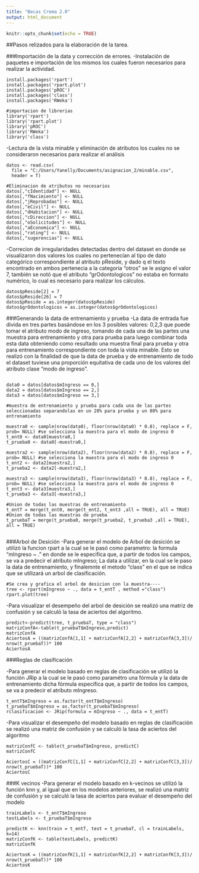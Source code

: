 ---
title: "Becas Crema 2.0"
output: html_document
---

```{r setup, include=FALSE}
knitr::opts_chunk$set(echo = TRUE)
```

##Pasos relizados para la elaboración de la tarea.


###Importación de la data y corrección de errores.
-Instalación de paquetes e importación de los mismos los cuales fueron necesarios para realizar la actividad.

```
install.packages('rpart')
install.packages('rpart.plot')
install.packages('pROC')
install.packages('class')
install.packages('RWeka')

#importacion de librerias
library('rpart')
library('rpart.plot')
library('pROC')
library('RWeka')
library('class')
```

-Lectura de la vista minable y eliminación de atributos los cuales no se consideraron necesarios para realizar el análisis

```
datos <- read.csv(
  file = "C:/Users/Yanelly/Documents/asignacion_2/minable.csv",
  header = T)

#Eliminacion de atributos no necesarios
datos[,"cIdentidad"] <- NULL
datos[,"fNacimiento"] <- NULL
datos[,"jReprobadas"] <- NULL 
datos[,"eCivil"] <- NULL
datos[,"dHabitacion"] <- NULL
datos[,"cDireccion"] <- NULL 
datos[,"oSolicitudes"] <- NULL 
datos[,"aEconomica"] <- NULL
datos[,"rating"] <- NULL 
datos[,"sugerencias"] <- NULL 
```

-Correcion de irregularidades detectadas dentro del dataset en donde se visualizaron dos valores los cuales no pertenecían al tipo de dato categórico  correspondiente al atributo pReside, y dado q el texto encontrado en ambos pertenecia a la categoria "otros" se le asigno el valor 7, también se notó que el atributo "grOdontologicos" no estaba en formato numérico, lo cual es necesario para realizar los cálculos.

```
datos$pReside[2] = 7  
datos$pReside[26] = 7 
datos$pReside = as.integer(datos$pReside) 
datos$grOdontologicos = as.integer(datos$grOdontologicos)

```

###Generando la data de entrenamiento y prueba
-La data de entrada fue divida en tres partes basándose en los 3 posibles valores: 0,2,3 que puede tomar el atributo modo de ingreso, tomando de cada una de las partes una muestra para entrenamiento y otra para prueba para luego combinar toda esta data obteniendo como resultado una muestra final para prueba y otra para entrenamiento correspondiente con toda la vista minable. Esto se realizó con la finalidad de que la data de prueba y de entrenamiento de todo el dataset tuviese una proporción equitativa de cada uno de los valores del atributo clase “modo de ingreso”.

```

data0 = datos[datos$mIngreso == 0,]
data2 = datos[datos$mIngreso == 2,]
data3 = datos[datos$mIngreso == 3,]

#muestra de entrenamiento y prueba para cada una de las partes seleccionadas separandolas en un 20% para prueba y un 80% para entrenamiento

muestra0 <- sample(nrow(data0), floor(nrow(data0) * 0.8), replace = F, prob= NULL) #se selecciona la muestra para el modo de ingreso 0 
t_ent0 <- data0[muestra0,]
t_prueba0 <- data0[-muestra0,]

muestra2 <- sample(nrow(data2), floor(nrow(data2) * 0.8), replace = F, prob= NULL) #se selecciona la muestra para el modo de ingreso 0 
t_ent2 <- data2[muestra2,]
t_prueba2 <- data2[-muestra2,]

muestra3 <- sample(nrow(data3), floor(nrow(data3) * 0.8), replace = F, prob= NULL) #se selecciona la muestra para el modo de ingreso 0 
t_ent3 <- data3[muestra3,]
t_prueba3 <- data3[-muestra3,]

#Union de todas las muestras de entrenamiento
t_entT = merge(t_ent0, merge(t_ent2, t_ent3 ,all = TRUE), all = TRUE)
#Union de todas las muestras de prueba
t_pruebaT = merge(t_prueba0, merge(t_prueba2, t_prueba3 ,all = TRUE), all = TRUE)


```
###Arbol de Desición 
-Para generar el modelo de Arbol de desición se utilizó la funcion rpart a la cual se le pasó como parametro: la formula "mIngreso ~ ." en donde se le especifica que, a partir de todos los campos, se va a predecir el atributo mIngreso; La data a utilizar, en la cual se le paso la data de entrenamiento, y finalemnte el metodo "class" en el que se indica que se utilizará un arbol de clasificación.

```
#Se crea y grafica el arbol de desicion con la muestra----
tree <- rpart(mIngreso ~ ., data = t_entT , method ="class")
rpart.plot(tree)

```

-Para visualizar el desempeño del arbol de desición se realizó una matriz de confusión y se calculó la tasa de aciertos del algoritmo.

```
predict<-predict(tree, t_pruebaT, type = "class")
matrizConfA<-table(t_pruebaT$mIngreso,predict)
matrizConfA
AciertosA = ((matrizConfA[1,1] + matrizConfA[2,2] + matrizConfA[3,3])/ nrow(t_pruebaT))* 100
AciertosA
```

###Reglas de clasificación

-Para generar el modelo basado en reglas de clasificación se utilizó  la función JRip a la cual se le pasó como paramétro una fórmula y la data de entrenamiento  dicha fórmula especifica que, a partir de todos los campos, se va a predecir el atributo mIngreso. 
```
t_entT$mIngreso = as.factor(t_entT$mIngreso)
t_pruebaT$mIngreso = as.factor(t_pruebaT$mIngreso)
rclasificacion <- JRip(formula = mIngreso ~ ., data = t_entT)

```

-Para visualizar el desempeño del modelo basado en reglas de clasificación se realizó una matriz de confusión y se calculó la tasa de aciertos del algoritmo
```
matrizConfC <- table(t_pruebaT$mIngreso, predictC)
matrizConfC 

AciertosC = ((matrizConfC[1,1] + matrizConfC[2,2] + matrizConfC[3,3])/ nrow(t_pruebaT))* 100
AciertosC

```
###K vecinos
-Para generar el modelo basado en k-vecinos se utilizó  la función knn y, al igual que en los modelos anteriores, se realizó una matriz de confusión y se calculó la tasa de aciertos para evaluar el desempeño del modelo 

```
trainLabels <- t_entT$mIngreso
testLabels <- t_pruebaT$mIngreso
  
predictK <- knn(train = t_entT, test = t_pruebaT, cl = trainLabels, k=14)
matrizConfK <- table(testLabels, predictK)
matrizConfK

AciertosK = ((matrizConfK[1,1] + matrizConfK[2,2] + matrizConfK[3,3])/ nrow(t_pruebaT))* 100
AciertosK
```

```

```


